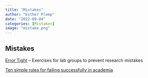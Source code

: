 ```yaml
---
title: "Mistakes"
author: "Esther Plomp"
date: "2022-09-04"
categories: [Mistakes]
image: "mistake.png"
---
```


## Mistakes

[Error Tight](https://www.carleton.edu/perception-lab/open-science/error-tight/) -- Exercises for lab groups to prevent research mistakes

[Ten simple rules for failing successfully in academia](https://doi.org/10.1371/ journal.pcbi.1010538)
